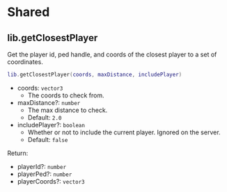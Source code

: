 # Shared

## lib.getClosestPlayer

Get the player id, ped handle, and coords of the closest player to a set of coordinates.

```lua
lib.getClosestPlayer(coords, maxDistance, includePlayer)
```

- coords: `vector3`
  - The coords to check from.
- maxDistance?: `number`
  - The max distance to check.
  - Default: `2.0`
- includePlayer?: `boolean`
  - Whether or not to include the current player. Ignored on the server.
  - Default: `false`

Return:

- playerId?: `number`
- playerPed?: `number`
- playerCoords?: `vector3`
